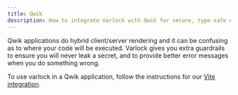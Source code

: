```yaml
---
title: Qwik
description: How to integrate Varlock with Qwik for secure, type-safe environment management
---
```


Qwik applications do hybrid client/server rendering and it can be confusing as to where your code will be executed. Varlock gives you extra guardrails to ensure you will never leak a secret, and to provide better error messages when you do something wrong.

To use varlock in a Qwik application, follow the instructions for our [Vite integration](/integrations/vite/).
